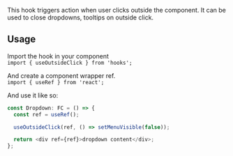 <Meta title="Hooks/useOutsideClick" />

This hook triggers action when user clicks outside the component. It can be used to close dropdowns, tooltips on outside click.

## Usage

Import the hook in your component  
`import { useOutsideClick } from 'hooks';`

And create a component wrapper ref.  
`import { useRef } from 'react';`

And use it like so:

```js
const Dropdown: FC = () => {
  const ref = useRef();

  useOutsideClick(ref, () => setMenuVisible(false));

  return <div ref={ref}>dropdown content</div>;
};
```
